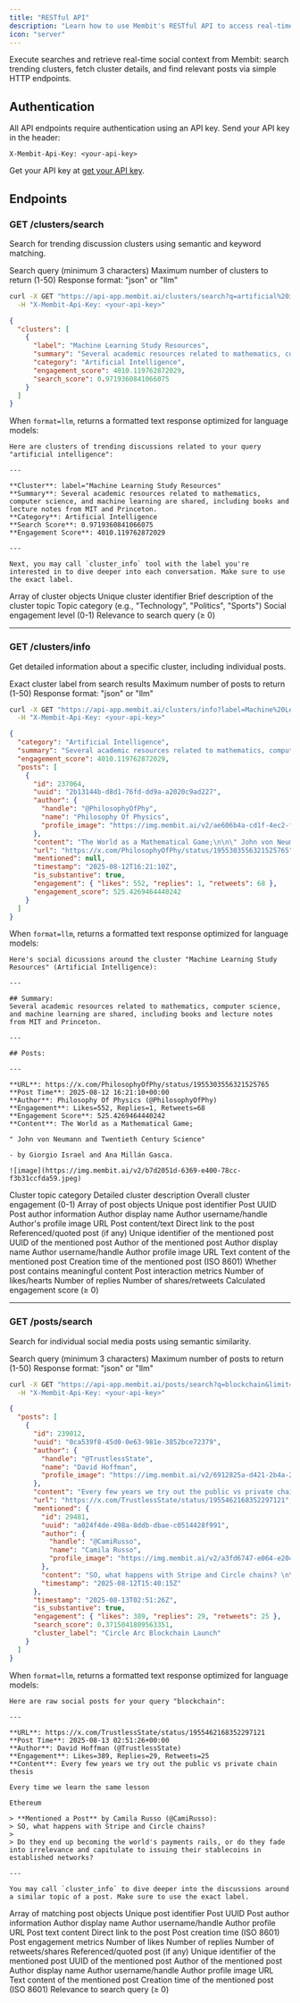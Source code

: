 ```yaml
---
title: "RESTful API"
description: "Learn how to use Membit's RESTful API to access real-time context."
icon: "server"
---
```


Execute searches and retrieve real-time social context from Membit: search trending clusters, fetch cluster details, and find relevant posts via simple HTTP endpoints.

## Authentication

All API endpoints require authentication using an API key. Send your API key in the header:

```
X-Membit-Api-Key: <your-api-key>
```

<Tip>Get your API key at [get your API key](/access-and-auth).</Tip>

## Endpoints

### GET /clusters/search

Search for trending discussion clusters using semantic and keyword matching.

<ParamField query="q" type="string" required>
  Search query (minimum 3 characters)
</ParamField>

<ParamField query="limit" type="integer" default="10">
  Maximum number of clusters to return (1-50)
</ParamField>

<ParamField query="format" type="string" default="json">
  Response format: "json" or "llm"
</ParamField>

```bash curl GET
curl -X GET "https://api-app.membit.ai/clusters/search?q=artificial%20intelligence&limit=1" \
  -H "X-Membit-Api-Key: <your-api-key>"
```

```json Success
{
  "clusters": [
    {
      "label": "Machine Learning Study Resources",
      "summary": "Several academic resources related to mathematics, computer science, and machine learning are shared, including books and lecture notes from MIT and Princeton.",
      "category": "Artificial Intelligence",
      "engagement_score": 4010.119762872029,
      "search_score": 0.9719360841066075
    }
  ]
}
```

When `format=llm`, returns a formatted text response optimized for language models:

```text
Here are clusters of trending discussions related to your query "artificial intelligence":

---

**Cluster**: label="Machine Learning Study Resources"
**Summary**: Several academic resources related to mathematics, computer science, and machine learning are shared, including books and lecture notes from MIT and Princeton.
**Category**: Artificial Intelligence
**Search Score**: 0.9719360841066075
**Engagement Score**: 4010.119762872029

---

Next, you may call `cluster_info` tool with the label you're interested in to dive deeper into each conversation. Make sure to use the exact label.
```

<ResponseField name="clusters" type="array">
Array of cluster objects

<Expandable title="Cluster properties">
<ResponseField name="label" type="string">
Unique cluster identifier
</ResponseField>

<ResponseField name="summary" type="string">
  Brief description of the cluster topic
</ResponseField>

<ResponseField name="category" type="string">
  Topic category (e.g., "Technology", "Politics", "Sports")
</ResponseField>

<ResponseField name="engagement_score" type="float">
  Social engagement level (0-1)
</ResponseField>

<ResponseField name="search_score" type="float">
Relevance to search query (≥ 0)
</ResponseField>
</Expandable>
</ResponseField>

---

### GET /clusters/info

Get detailed information about a specific cluster, including individual posts.

<ParamField query="label" type="string" required>
  Exact cluster label from search results
</ParamField>

<ParamField query="limit" type="integer" default="10">
  Maximum number of posts to return (1-50)
</ParamField>

<ParamField query="format" type="string" default="json">
  Response format: "json" or "llm"
</ParamField>

```bash curl GET
curl -X GET "https://api-app.membit.ai/clusters/info?label=Machine%20Learning%20Study%20Resources&limit=1" \
  -H "X-Membit-Api-Key: <your-api-key>"
```

```json Success
{
  "category": "Artificial Intelligence",
  "summary": "Several academic resources related to mathematics, computer science, and machine learning are shared, including books and lecture notes from MIT and Princeton.",
  "engagement_score": 4010.119762872029,
  "posts": [
    {
      "id": 237064,
      "uuid": "2b13144b-d8d1-76fd-dd9a-a2020c9ad227",
      "author": {
        "handle": "@PhilosophyOfPhy",
        "name": "Philosophy Of Physics",
        "profile_image": "https://img.membit.ai/v2/ae606b4a-cd1f-4ec2-fa1d-b549ce56371e.jpeg"
      },
      "content": "The World as a Mathematical Game;\n\n\" John von Neumann and Twentieth Century Science\"\n\n- by Giorgio Israel and Ana Millán Gasca.\n\n![image](https://img.membit.ai/v2/b7d2051d-6369-e400-78cc-f3b31ccfda59.jpeg)",
      "url": "https://x.com/PhilosophyOfPhy/status/1955303556321525765",
      "mentioned": null,
      "timestamp": "2025-08-12T16:21:10Z",
      "is_substantive": true,
      "engagement": { "likes": 552, "replies": 1, "retweets": 68 },
      "engagement_score": 525.4269464440242
    }
  ]
}
```

When `format=llm`, returns a formatted text response optimized for language models:

```text
Here's social dicussions around the cluster "Machine Learning Study Resources" (Artificial Intelligence):

---

## Summary:
Several academic resources related to mathematics, computer science, and machine learning are shared, including books and lecture notes from MIT and Princeton.

---

## Posts:

---

**URL**: https://x.com/PhilosophyOfPhy/status/1955303556321525765
**Post Time**: 2025-08-12 16:21:10+00:00
**Author**: Philosophy Of Physics (@PhilosophyOfPhy)
**Engagement**: Likes=552, Replies=1, Retweets=68
**Engagement Score**: 525.4269464440242
**Content**: The World as a Mathematical Game;

" John von Neumann and Twentieth Century Science"

- by Giorgio Israel and Ana Millán Gasca.

![image](https://img.membit.ai/v2/b7d2051d-6369-e400-78cc-f3b31ccfda59.jpeg)
```

<ResponseField name="category" type="string">
  Cluster topic category
</ResponseField>

<ResponseField name="summary" type="string">
  Detailed cluster description
</ResponseField>

<ResponseField name="engagement_score" type="float">
  Overall cluster engagement (0-1)
</ResponseField>

<ResponseField name="posts" type="array">
Array of post objects

<Expandable title="Post properties">
<ResponseField name="id" type="integer">
Unique post identifier
</ResponseField>

<ResponseField name="uuid" type="string">
  Post UUID
</ResponseField>

<ResponseField name="author" type="object">
Post author information

<Expandable title="Author details">
<ResponseField name="name" type="string">
Author display name
</ResponseField>

<ResponseField name="handle" type="string">
  Author username/handle
</ResponseField>

<ResponseField name="profile_image" type="string">
Author's profile image URL
</ResponseField>
</Expandable>
</ResponseField>

<ResponseField name="content" type="string">
  Post content/text
</ResponseField>

<ResponseField name="url" type="string">
  Direct link to the post
</ResponseField>

<ResponseField name="mentioned" type="object | null">
  Referenced/quoted post (if any)

<Expandable title="Mention properties">
<ResponseField name="id" type="integer">
Unique identifier of the mentioned post
</ResponseField>

<ResponseField name="uuid" type="string">
  UUID of the mentioned post
</ResponseField>

<ResponseField name="author" type="object">
Author of the mentioned post

<Expandable title="Author details">
<ResponseField name="name" type="string">Author display name</ResponseField>
<ResponseField name="handle" type="string">Author username/handle</ResponseField>
<ResponseField name="profile_image" type="string">Author profile image URL</ResponseField>
</Expandable>
</ResponseField>

<ResponseField name="content" type="string">
  Text content of the mentioned post
</ResponseField>

<ResponseField name="timestamp" type="string">
Creation time of the mentioned post (ISO 8601)
</ResponseField>
</Expandable>
</ResponseField>

<ResponseField name="is_substantive" type="boolean">
  Whether post contains meaningful content
</ResponseField>

<ResponseField name="engagement" type="object">
Post interaction metrics

<Expandable title="Engagement details">
<ResponseField name="likes" type="integer">
Number of likes/hearts
</ResponseField>

<ResponseField name="replies" type="integer">
  Number of replies
</ResponseField>

<ResponseField name="retweets" type="integer">
Number of shares/retweets
</ResponseField>
</Expandable>
</ResponseField>

<ResponseField name="engagement_score" type="float">
Calculated engagement score (≥ 0)
</ResponseField>
</Expandable>
</ResponseField>

---

### GET /posts/search

Search for individual social media posts using semantic similarity.

<ParamField query="q" type="string" required>
  Search query (minimum 3 characters)
</ParamField>

<ParamField query="limit" type="integer" default="10">
  Maximum number of posts to return (1-50)
</ParamField>

<ParamField query="format" type="string" default="json">
  Response format: "json" or "llm"
</ParamField>

```bash curl GET
curl -X GET "https://api-app.membit.ai/posts/search?q=blockchain&limit=1" \
  -H "X-Membit-Api-Key: <your-api-key>"
```

```json Success
{
  "posts": [
    {
      "id": 239012,
      "uuid": "0ca539f8-45d0-0e63-981e-3852bce72379",
      "author": {
        "handle": "@TrustlessState",
        "name": "David Hoffman",
        "profile_image": "https://img.membit.ai/v2/6912825a-d421-2b4a-2f45-ad3eaadbd97c.jpeg"
      },
      "content": "Every few years we try out the public vs private chain thesis \n\nEvery time we learn the same lesson\n\nEthereum",
      "url": "https://x.com/TrustlessState/status/1955462168352297121",
      "mentioned": {
        "id": 29481,
        "uuid": "a024f4de-498a-8ddb-dbae-c0514428f991",
        "author": {
          "handle": "@CamiRusso",
          "name": "Camila Russo",
          "profile_image": "https://img.membit.ai/v2/a3fd6747-e064-e204-89eb-a3b94c546fa4.jpeg"
        },
        "content": "SO, what happens with Stripe and Circle chains? \n\nDo they end up becoming the world's payments rails, or do they fade into irrelevance and capitulate to issuing their stablecoins in established networks?",
        "timestamp": "2025-08-12T15:40:15Z"
      },
      "timestamp": "2025-08-13T02:51:26Z",
      "is_substantive": true,
      "engagement": { "likes": 389, "replies": 29, "retweets": 25 },
      "search_score": 0.3715041809563351,
      "cluster_label": "Circle Arc Blockchain Launch"
    }
  ]
}
```

When `format=llm`, returns a formatted text response optimized for language models:

```text
Here are raw social posts for your query "blockchain":

---

**URL**: https://x.com/TrustlessState/status/1955462168352297121
**Post Time**: 2025-08-13 02:51:26+00:00
**Author**: David Hoffman (@TrustlessState)
**Engagement**: Likes=389, Replies=29, Retweets=25
**Content**: Every few years we try out the public vs private chain thesis

Every time we learn the same lesson

Ethereum

> **Mentioned a Post** by Camila Russo (@CamiRusso):
> SO, what happens with Stripe and Circle chains?
>
> Do they end up becoming the world's payments rails, or do they fade into irrelevance and capitulate to issuing their stablecoins in established networks?

---

You may call `cluster_info` to dive deeper into the discussions around a similar topic of a post. Make sure to use the exact label.
```

<ResponseField name="posts" type="array">
Array of matching post objects

<Expandable title="Post properties">
<ResponseField name="id" type="integer">
Unique post identifier
</ResponseField>

<ResponseField name="uuid" type="string">
  Post UUID
</ResponseField>

<ResponseField name="author" type="object">
Post author information

<Expandable title="Author details">
<ResponseField name="name" type="string">
Author display name
</ResponseField>

<ResponseField name="handle" type="string">
  Author username/handle
</ResponseField>

<ResponseField name="profile_image" type="string">
Author profile URL
</ResponseField>
</Expandable>
</ResponseField>

<ResponseField name="content" type="string">
  Post text content
</ResponseField>

<ResponseField name="url" type="string">
  Direct link to the post
</ResponseField>

<ResponseField name="timestamp" type="string">
  Post creation time (ISO 8601)
</ResponseField>

<ResponseField name="engagement" type="object">
Post engagement metrics

<Expandable title="Engagement details">
<ResponseField name="likes" type="integer">
Number of likes
</ResponseField>

<ResponseField name="replies" type="integer">
  Number of replies
</ResponseField>

<ResponseField name="retweets" type="integer">
Number of retweets/shares
</ResponseField>
</Expandable>
</ResponseField>

<ResponseField name="mentioned" type="object | null">
  Referenced/quoted post (if any)

<Expandable title="Mention properties">
<ResponseField name="id" type="integer">
Unique identifier of the mentioned post
</ResponseField>

<ResponseField name="uuid" type="string">
  UUID of the mentioned post
</ResponseField>

<ResponseField name="author" type="object">
Author of the mentioned post

<Expandable title="Author details">
<ResponseField name="name" type="string">Author display name</ResponseField>
<ResponseField name="handle" type="string">Author username/handle</ResponseField>
<ResponseField name="profile_image" type="string">Author profile image URL</ResponseField>
</Expandable>
</ResponseField>

<ResponseField name="content" type="string">
  Text content of the mentioned post
</ResponseField>

<ResponseField name="timestamp" type="string">
Creation time of the mentioned post (ISO 8601)
</ResponseField>
</Expandable>
</ResponseField>

<ResponseField name="search_score" type="number">
Relevance to search query (≥ 0)
</ResponseField>
</Expandable>
</ResponseField>
